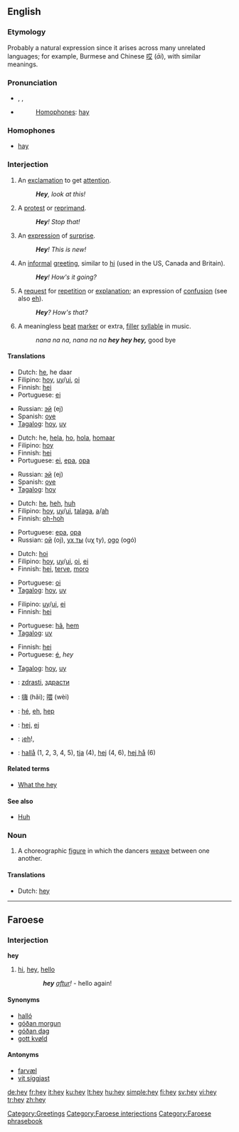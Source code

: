 ==English==

{{wikipedia}}

===Etymology===
Probably a natural expression since it arises across many unrelated languages; for example, Burmese {{term|ဟေး|lang=my|sc=Mymr|tr=hei}} and Chinese [[哎]] (''āi''), with similar meanings.

===Pronunciation===
* {{enPR|hā}}, {{IPA|/heɪ/}}, {{SAMPA|/heI/}}
* {{audio|en-us-hey.ogg|Audio (US)}}
*: [[homophones|Homophones]]: [[hay]]
*: {{rhymes|eɪ}}

===Homophones===
* [[hay]]

===Interjection===
{{en-intj}}

# An [[exclamation]] to get [[attention]].
#: '''''Hey''', look at this!''
# A [[protest]] or [[reprimand]].
#: '''''Hey'''! Stop that!''
# An [[expression]] of [[surprise]].
#: '''''Hey'''! This is new!''
# An [[informal]] [[greeting]], similar to [[hi]] (used in the US, Canada and Britain).
#: '''''Hey'''! How's it going?''
# A [[request]] for [[repetition]] or [[explanation]]; an expression of [[confusion]] (see also [[eh]]).
#: '''''Hey'''?  How's that?''
# A meaningless [[beat]] [[marker]] or extra, [[filler]] [[syllable]] in music.
#: ''nana na na, nana na na '''hey hey hey,''''' good bye

====Translations====
{{trans-top|exclamation to get attention}}
* Dutch: [[he]], he daar
* Filipino: [[hoy]], [[uy]]/[[ui]], [[oi]]
* Finnish: [[hei]]
* Portuguese: [[ei]]
{{trans-mid}}
* Russian: [[эй]] (ej)
* Spanish: [[oye]]
* [[Tagalog]]: [[hoy]], [[uy]]
{{trans-bottom}}

{{trans-top|protest or reprimand}}
* Dutch: he, [[hela]], [[ho]], [[hola]], [[homaar]]
* Filipino: [[hoy]]
* Finnish: [[hei]]
* Portuguese: [[ei]], [[epa]], [[opa]]
{{trans-mid}}
* Russian: [[эй]] (ej)
* Spanish: [[oye]]
* [[Tagalog]]: [[hoy]]
{{trans-bottom}}

{{trans-top|expression of surprise}}
* Dutch: [[he]], [[heh]], [[huh]]
* Filipino: [[hoy]], [[uy]]/[[ui]], [[talaga]], [[a]]/[[ah]]
* Finnish: [[oh-hoh]]
{{trans-mid}}
* Portuguese: [[epa]], [[opa]]
* Russian: [[ой]] (oj), [[ух ты]] (uχ ty), [[ogo]] (ogó)
{{trans-bottom}}

{{trans-top|informal greeting}}
* Dutch: [[hoi]]
* Filipino: [[hoy]], [[uy]]/[[ui]], [[oi]], [[ei]]
* Finnish: [[hei]], [[terve]], [[moro]]
{{trans-mid}}
* Portuguese: [[oi]]
* [[Tagalog]]: [[hoy]], [[uy]]
{{trans-bottom}}

{{trans-top|request for repetition or explanation}}
* Filipino: [[uy]]/[[ui]], [[ei]]
* Finnish: [[hei]]
{{trans-mid}}
* Portuguese: [[hã]], [[hem]]
* [[Tagalog]]: [[uy]]
{{trans-bottom}}

{{trans-top|meaningless beat marker, filler syllable}}
* Finnish: [[hei]]
* Portuguese: [[é]], ''hey''
{{trans-mid}}
* [[Tagalog]]: [[hoy]], [[uy]]
{{trans-bottom}}

{{checktrans-top}}
* {{ttbc|Bulgarian}}: [[zdrasti]], [[здрасти]]
* {{ttbc|Mandarin Chinese}}: [[嗨]] (hǎi); [[喂]] (wèi)
* {{ttbc|French}}: [[hé]], [[eh]], [[hep]]
{{checktrans-mid}}
* {{ttbc|Slovene}}: [[hej]], [[ej]]
* {{ttbc|Spanish}}: ¡[[eh]]!,
* {{ttbc|Swedish}}: [[hallå]] (1, 2, 3, 4, 5), [[tja]] (4), [[hej]] (4, 6), [[hej hå]] (6)
{{checktrans-bottom}}

====Related terms====
* [[What the hey]]

====See also====
* [[huh|Huh]]

===Noun===
{{en-noun}}

# {{context|country dancing}} A choreographic [[figure]] in which the dancers [[weave]] between one another.

====Translations====
{{trans-top|country dancing figure}}
* Dutch: [[hey]]
{{trans-mid}}
{{trans-bottom}}

[[Category:Greetings]]

----

==Faroese==

===Interjection===
'''hey'''

# [[hi]], [[hey]], [[hello]]
:: '''''hey''' [[aftur]]!'' - hello again!

====Synonyms====
* [[halló]]
* [[góðan morgun]]
* [[góðan dag]]
* [[gott kvøld]]

====Antonyms====
* [[farvæl]]
* [[vit síggjast]]

[[Category:Faroese interjections]]
[[Category:Faroese phrasebook]]

[[de:hey]]
[[fr:hey]]
[[it:hey]]
[[ku:hey]]
[[lt:hey]]
[[hu:hey]]
[[simple:hey]]
[[fi:hey]]
[[sv:hey]]
[[vi:hey]]
[[tr:hey]]
[[zh:hey]]